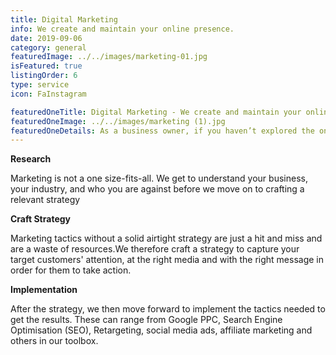 ```yaml
---
title: Digital Marketing
info: We create and maintain your online presence.
date: 2019-09-06
category: general
featuredImage: ../../images/marketing-01.jpg
isFeatured: true
listingOrder: 6
type: service
icon: FaInstagram

featuredOneTitle: Digital Marketing - We create and maintain your online presence.
featuredOneImage: ../../images/marketing (1).jpg
featuredOneDetails: As a business owner, if you haven’t explored the online sphere, you are depriving your product/services to a whole set of potential audiences and viable platforms which is suitable for businesses to flourish. Zeiq comes into the scene right this moment when you decide to take your brand to the next level of digital marketing and social media marketing. A whole new era of possibility opens when you enter the online world.
---
```


**Research**

Marketing is not a one size-fits-all. We get to understand your business, your industry, and who you are against before we move on to crafting a relevant strategy

**Craft Strategy**

Marketing tactics without a solid airtight strategy are just a hit and miss and are a waste of resources.We therefore craft a strategy to capture your target customers' attention, at the right media and with the right message in order for them to take action.

**Implementation**

After the strategy, we then move forward to implement the tactics needed to get the results. These can range from Google PPC, Search Engine Optimisation (SEO), Retargeting, social media ads, affiliate marketing and others in our toolbox.
